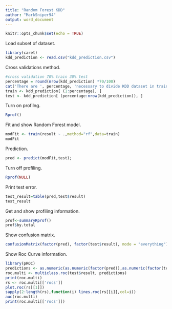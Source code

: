 ```yaml
---
title: "Random Forest KDD"
author: "MarkSniper94"
output: word_document
---
```


```r
knitr::opts_chunk$set(echo = TRUE)
```

Load subset of dataset.
```r
library(caret)
kdd_prediction <- read.csv("kdd_prediction.csv")
```

Cross validations method.
```r
#cross validation 70% train 30% test
percentage = round(nrow(kdd_prediction) *70/100)
cat('There are ', percentage, 'necessary to divide KDD dataset in train (70%) in test (30%).')
train <- kdd_prediction[ (1:percentage), ]
test <- kdd_prediction[ (percentage:nrow(kdd_prediction)), ]
```

Turn on profilng.
```r
Rprof()
```

Fit and show Random Forest model.
```r
modFit <- train(result ~ .,method="rf",data=train)
modFit
```

Prediction.
```r
pred <- predict(modFit,test); 
```

Turn off profiling.
```r
Rprof(NULL) 
```

Print test error.
```r
test_result=table(pred,test$result)
test_result
```

Get and show profiling information.
```r
prof<-summaryRprof()
prof$by.total
```

Show confusion matrix.
```r
confusionMatrix(factor(pred), factor(test$result), mode = "everything")
```

Show Roc Curve information.
```r
library(pROC)
predictions <- as.numeric(as.numeric(factor(pred)),as.numeric(factor(test$result)))
roc.multi <- multiclass.roc(test$result, predictions)
print(roc.multi)
rs <- roc.multi[['rocs']]
plot.roc(rs[[1]])
sapply(2:length(rs),function(i) lines.roc(rs[[i]],col=i))
auc(roc.multi)
print(roc.multi[['rocs']])
```